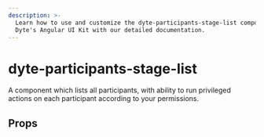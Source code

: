 ```yaml
---
description: >-
  Learn how to use and customize the dyte-participants-stage-list component in
  Dyte's Angular UI Kit with our detailed documentation.
---
```


# dyte-participants-stage-list

A component which lists all participants, with ability to
run privileged actions on each participant according to your permissions.

## Props

<PropsTable of="dyte-participants-stage-list" />

<head>
  <title>Angular UI Kit dyte-participants-stage-list</title>
</head>
